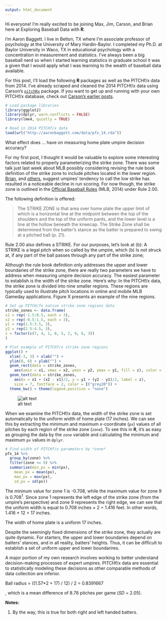 ```yaml
---
output: html_document
---
```

Hi everyone!  I'm really excited to be joining Max, Jim, Carson, and Brian here at Exploring Baseball Data with **R**.

I'm Aaron Baggett.  I live in Belton, TX where I'm associate professor of psychology at the University of Mary Hardin-Baylor.  I completed my Ph.D. at Baylor University in Waco, TX in educational psychology with a concentration in measurement and statistics.  I've always been a big baseball nerd so when I started learning statistics in graduate school it was a given that I would apply what I was learning to the wealth of baseball data available.

For this post, I'll load the following **R** packages as well as the PITCHf/x data from 2014.  I've already scraped and cleaned the 2014 PITCHf/x data using Carson's [`pitchRx`](link) package.  If you want to get up and running with your own PITCHf/x database, check out [Carson's earlier posts](link).

```r
# Load package libraries
library(ggplot2)
library(dplyr, warn.conflicts = FALSE)
library(lme4, quietly = TRUE)

# Read in 2014 PITCHf/x data
load(url("http://aaronbaggett.com/data/pfx_14.rda"))
```

What effect does ... have on measuring home plate umpire decision accuracy?

For my first post, I thought it would be valuable to explore some interesting factors related to properly parameterizing the strike zone.  There was some talk just last week about MLB possibly considering revising the rule book definition of the strike zone to include pitches located in the lower region.  [Brian](link), and [others](link), suggest umpires' tendency to call the low strike has resulted in a noticeable decline in run scoring.  For now though, the strike zone is outlined in the [Official Baseball Rules](http://pressbox.mlb.com/pressbox/downloads/y2014/2014_Official_Baseball_Rules.pdf) (MLB, 2014) under Rule 2.00.  

The following definition is offered:

> The STRIKE ZONE is that area over home plate the upper limit of which is a horizontal
line at the midpoint between the top of the shoulders and the top of the uniform
pants, and the lower level is a line at the hollow beneath the kneecap. The Strike Zone shall
be determined from the batter’s stance as the batter is prepared to swing at a pitched ball (p. 21).

Rule 2.00 also defines a STRIKE.  For our purposes, let's look at (b): A STRIKE is a legal pitch when so called by the umpire, which (b) Is not struck at, if any part of the ball passes through any part of the strike zone;

Although the rule book definition only addresses the upper and lower boundaries of the strike zone, there are really two parameters we have to address when measuring umpire decision accuracy.  The easiest parameter to establish is the width of the strike zone.  Here's why: In the PITCHf/x data, the strike zone is divided into nine smaller regions.  These regions are typically used to illustrate pitch locations in online and mobile MLB Gameday applications.  Figure X presents an example of the nine regions.

```r
# Set up PITCH/fx native strike zone regions data
strike_zones <- data.frame(
x1 = rep(-1.5:0.5, each = 3),
x2 = rep(-0.5:1.5, each = 3),
y1 = rep(1.5:3.5, 3),
y2 = rep(2.5:4.5, 3),
z = factor(c(7, 4, 1, 8, 5, 2, 9, 6, 3))
)

# Plot example of PITCHf/x strike zone regions
ggplot() + 
  xlim(-3, 3) + xlab("") +
  ylim(0, 6) + ylab("") +
  geom_rect(data = strike_zones, 
    aes(xmin = x1, xmax = x2, ymin = y2, ymax = y1, fill = z), color = "grey20") +
  geom_text(data = strike_zones, 
    aes(x = x1 + (x2 - x1)/2, y = y1 + (y2 - y1)/2, label = z), 
    size = 7, fontface = 2, color = I("grey20")) + 
  theme_bw() + theme(legend.position = "none")
```

<div align="center">
![alt text](Figs/zones.jpg)
</div>

When we examine the PITCHf/x data, the width of the strike zone is set automatically to the uniform width of home plate (17 inches).  We can see this by extracting the minimum and maximum *x*-coordinate (`px`) values of all pitches by each region of the strike zone (`zone`).  To see this in **R**, it's as easy as grouping the data by the `zone` variable and calculating the minimum and maximum `px` values in `dplyr`.

```r
# Find width of PITCHf/x parameters by *zone*
pfx_14 %>% 
  group_by(zone) %>% 
  filter(zone <= 9) %>% 
  summarize(min_px = min(px), 
    mean_px = mean(px), 
    max_px = max(px), 
    sd_px = sd(px))
```

The mininum value for zone 1 is -0.708, while the maximum value for zone 9 is 0.708$^1$.  Since zone 1 represents the left edge of the strike zone (from the umpire's perspective) and zone 9 represents the right edge, we can see that the uniform width is equal to 0.708 inches $\times$ 2 = 1.416 feet.  In other words, 1.416 $\times$ 12 = 17 inches.





The width of home plate is a uniform 17 inches.


Despite the seemingly fixed dimensions of the strike zone, they actually are quite dynamic.  For starters, the upper and lower boundaries depend on batters' stances, and in all reality, batters' heights.  Thus, it can be difficult to establish a set of uniform upper and lower boundarires.

A major portion of my own research involves working to better understand decision-making processes of expert umpires.  PITCHf/x data are essential to statistically modeling these decisions as other comparable methods of data collection are inferior.


Ball radius = ((1.57*2 + 17) / 12) / 2 = 0.8391667


, which is a mean difference of 8.78 pitches per game (*SD* = 2.05).

**Notes:**

1. By the way, this is true for both right and left handed batters.
